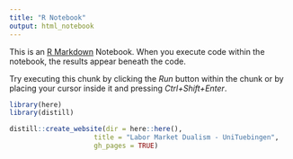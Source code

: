 ```yaml
---
title: "R Notebook"
output: html_notebook
---
```


This is an [R Markdown](http://rmarkdown.rstudio.com) Notebook. When you execute code within the notebook, the results appear beneath the code. 

Try executing this chunk by clicking the *Run* button within the chunk or by placing your cursor inside it and pressing *Ctrl+Shift+Enter*. 

```r
library(here)
library(distill)
```



```r
distill::create_website(dir = here::here(),
                     title = "Labor Market Dualism - UniTuebingen",
                     gh_pages = TRUE)
```

